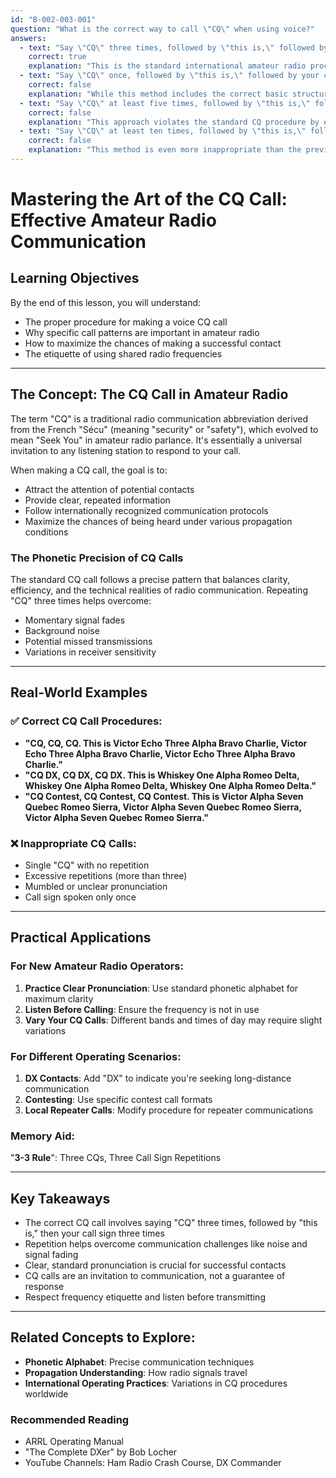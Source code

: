 ```yaml
---
id: "B-002-003-001"
question: "What is the correct way to call \"CQ\" when using voice?"
answers:
  - text: "Say \"CQ\" three times, followed by \"this is,\" followed by your call sign spoken three times"
    correct: true
    explanation: "This is the standard international amateur radio procedure for making a general call. Repeating \"CQ\" three times ensures the call is heard by potential listeners who might have missed it the first time, while saying your call sign three times increases the likelihood of successful communication and follows established amateur radio operating protocols. The repetition helps overcome background noise and momentary signal fades."
  - text: "Say \"CQ\" once, followed by \"this is,\" followed by your call sign spoken three times"
    correct: false
    explanation: "While this method includes the correct basic structure, saying \"CQ\" only once reduces the chances of other stations hearing your call, especially in challenging propagation conditions or noisy environments. The standard procedure requires three repetitions to maximize the probability of being heard by potential respondents."
  - text: "Say \"CQ\" at least five times, followed by \"this is,\" followed by your call sign spoken once"
    correct: false
    explanation: "This approach violates the standard CQ procedure by excessively repeating \"CQ\" and only saying the call sign once. Excessive repetitions of \"CQ\" waste airtime and can be considered poor operating practice. The correct method is three repetitions of \"CQ\" and three repetitions of the call sign to ensure clear communication."
  - text: "Say \"CQ\" at least ten times, followed by \"this is,\" followed by your call sign spoken once"
    correct: false
    explanation: "This method is even more inappropriate than the previous option. Repeating \"CQ\" ten times is extremely inefficient, wastes valuable radio spectrum time, and goes against established amateur radio operating standards. It would likely annoy other operators and potentially violate good amateur radio etiquette."
---
```


# Mastering the Art of the CQ Call: Effective Amateur Radio Communication

## Learning Objectives
By the end of this lesson, you will understand:
- The proper procedure for making a voice CQ call
- Why specific call patterns are important in amateur radio
- How to maximize the chances of making a successful contact
- The etiquette of using shared radio frequencies

---

## The Concept: The CQ Call in Amateur Radio

The term "CQ" is a traditional radio communication abbreviation derived from the French "Sécu" (meaning "security" or "safety"), which evolved to mean "Seek You" in amateur radio parlance. It's essentially a universal invitation to any listening station to respond to your call.

When making a CQ call, the goal is to:
- Attract the attention of potential contacts
- Provide clear, repeated information
- Follow internationally recognized communication protocols
- Maximize the chances of being heard under various propagation conditions

### The Phonetic Precision of CQ Calls

The standard CQ call follows a precise pattern that balances clarity, efficiency, and the technical realities of radio communication. Repeating "CQ" three times helps overcome:
- Momentary signal fades
- Background noise
- Potential missed transmissions
- Variations in receiver sensitivity

---

## Real-World Examples

### ✅ Correct CQ Call Procedures:
- **"CQ, CQ, CQ. This is Victor Echo Three Alpha Bravo Charlie, Victor Echo Three Alpha Bravo Charlie, Victor Echo Three Alpha Bravo Charlie."**
- **"CQ DX, CQ DX, CQ DX. This is Whiskey One Alpha Romeo Delta, Whiskey One Alpha Romeo Delta, Whiskey One Alpha Romeo Delta."**
- **"CQ Contest, CQ Contest, CQ Contest. This is Victor Alpha Seven Quebec Romeo Sierra, Victor Alpha Seven Quebec Romeo Sierra, Victor Alpha Seven Quebec Romeo Sierra."**

### ❌ Inappropriate CQ Calls:
- Single "CQ" with no repetition
- Excessive repetitions (more than three)
- Mumbled or unclear pronunciation
- Call sign spoken only once

---

## Practical Applications

### For New Amateur Radio Operators:
1. **Practice Clear Pronunciation**: Use standard phonetic alphabet for maximum clarity
2. **Listen Before Calling**: Ensure the frequency is not in use
3. **Vary Your CQ Calls**: Different bands and times of day may require slight variations

### For Different Operating Scenarios:
1. **DX Contacts**: Add "DX" to indicate you're seeking long-distance communication
2. **Contesting**: Use specific contest call formats
3. **Local Repeater Calls**: Modify procedure for repeater communications

### Memory Aid:
"**3-3 Rule**": Three CQs, Three Call Sign Repetitions

---

## Key Takeaways

- The correct CQ call involves saying "CQ" three times, followed by "this is," then your call sign three times
- Repetition helps overcome communication challenges like noise and signal fading
- Clear, standard pronunciation is crucial for successful contacts
- CQ calls are an invitation to communication, not a guarantee of response
- Respect frequency etiquette and listen before transmitting

---

## Related Concepts to Explore:
- **Phonetic Alphabet**: Precise communication techniques
- **Propagation Understanding**: How radio signals travel
- **International Operating Practices**: Variations in CQ procedures worldwide

### Recommended Reading
- ARRL Operating Manual
- "The Complete DXer" by Bob Locher
- YouTube Channels: Ham Radio Crash Course, DX Commander